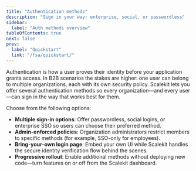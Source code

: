 ```yaml
---
title: "Authentication methods"
description: "Sign in your way: enterprise, social, or passwordless"
sidebar:
  label: "Auth methods overview"
tableOfContents: true
next: false
prev:
  label: "Quickstart"
  link: "/fsa/quickstart/"
---
```


Authentication is how a user proves their identity before your application grants access. In B2B scenarios the stakes are higher: one user can belong to multiple organizations, each with its own security policy. Scalekit lets you offer several authentication methods so every organization—and every user—can sign in the way that works best for them.

Choose from the following options:

<CardGrid>

  <LinkCard
    title="Passwordless"
    href="/fsa/guides/passwordless/"
    description="Users sign in using verification code (OTP) or a secure magic link sent to their email."
  />

  <LinkCard
    title="Social logins"
    href="/fsa/guides/social-logins/"
    description="Users sign in using their existing accounts from popular social media platforms like Google or GitHub."
  />
  <LinkCard
    title="Enterprise SSO"
    href="/fsa/guides/enterprise-sso/"
    description="Users sign in with their organization's Single Sign-On (SSO) credentials."
  />

</CardGrid>

- **Multiple sign-in options**: Offer passwordless, social logins, or enterprise SSO so users can choose their preferred method.
- **Admin-enforced policies**: Organization administrators restrict members to specific methods (for example, SSO-only for employees). <Badge type="note" text="Coming soon" />
- **Bring-your-own login page**: Embed your own UI while Scalekit handles the secure identity verification flow behind the scenes.
- **Progressive rollout**: Enable additional methods without deploying new code—turn features on or off from the Scalekit dashboard.